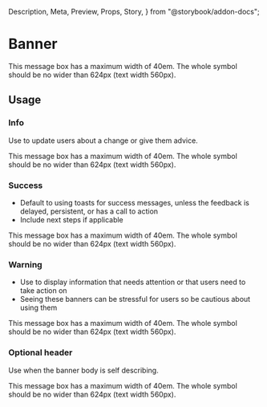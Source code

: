   Description,
  Meta,
  Preview,
  Props,
  Story,
} from "@storybook/addon-docs";

<Meta component={Banner} title="Components / Feedback indicators / Banner" />

# Banner

<Description of={Banner} />

<Preview withToolbar>
  <Story name="Example">
    <Banner status="warning" title="The header is optional">
      This message box has a maximum width of 40em. The whole symbol should be
      no wider than 624px (text width 560px).
    </Banner>
  </Story>
</Preview>

<Props of={Banner} />

## Usage

### Info

Use to update users about a change or give them advice.

<Story name="Info">
  <Banner status="info" title="The header is optional">
    <p>
      This message box has a maximum width of 40em. The whole symbol should be
      no wider than 624px (text width 560px).
    </p>
  </Banner>
</Story>

### Success

- Default to using toasts for success messages, unless the feedback is delayed,
  persistent, or has a call to action
- Include next steps if applicable

<Story name="Success">
  <Banner status="success" title="The header is optional">
    <p>
      This message box has a maximum width of 40em. The whole symbol should be
      no wider than 624px (text width 560px).
    </p>
  </Banner>
</Story>

### Warning

- Use to display information that needs attention or that users need to take action on
- Seeing these banners can be stressful for users so be cautious about using them

<Story name="Warning">
  <Banner status="warning" title="The header is optional">
    <p>
      This message box has a maximum width of 40em. The whole symbol should be
      no wider than 624px (text width 560px).
    </p>
  </Banner>
</Story>

### Optional header

Use when the banner body is self describing.

<Story name="Optional header">
  <Banner status="warning">
    <p>
      This message box has a maximum width of 40em. The whole symbol should be
      no wider than 624px (text width 560px).
    </p>
  </Banner>
</Story>

